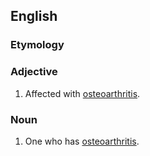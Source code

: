 ==English==

===Etymology===
{{prefix|en|osteo|arthritic}}

===Adjective===
{{en-adj}}

# Affected with [[osteoarthritis]].

===Noun===
{{en-noun}}

# One who has [[osteoarthritis]].